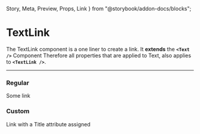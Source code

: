 
  Story,
  Meta,
  Preview,
  Props,
  Link
} from "@storybook/addon-docs/blocks";

<Meta title="Misc/Text Link" component={TextLink} />

# TextLink

The TextLink component is a one liner to create a link. It **extends** the **`<Text />`**
Component Therefore all properties that are applied to Text, also applies to **`<TextLink />`**.

<hr />

### Regular
<Preview>
  <Story name="Regular">
    <TextLink href="https://google.com">Some link</TextLink>
  </Story>
</Preview>

### Custom
<Preview>
  <Story name="Custom">
    <TextLink isTitle href="https://google.com">Link with a Title attribute assigned</TextLink>
  </Story>
</Preview>

<Props of={TextLink} />
